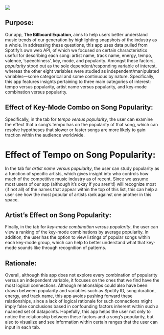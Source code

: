 ![](./imgs/music.jpg)

## Purpose:
Our app, **The Billboard Equation**, aims to help users better understand music trends of our generation by highlighting snapshots of the industry as a whole. In addressing these questions, this app uses data pulled from Spotify’s own web API, of which we focused on certain characteristics useful for describing each song: artist name, track name, energy, tempo, valence, ‘speechiness’, key, mode, and popularity.
Amongst these factors, _popularity_ stood out as the sole dependent/responding variable of interest, whereas the other eight variables were studied as independent/manipulated variables—some categorical and some continuous by nature. Specifically, this app features insights pertaining to three main categories of interest: tempo versus popularity, artist name versus popularity, and key-mode combination versus popularity.

## Effect of Key-Mode Combo on Song Popularity:
Specifically, in the tab for _tempo versus popularity_, the user can examine the effect that a song’s tempo has on the popularity of that song, which can resolve hypotheses that slower or faster songs are more likely to gain traction within the audience worldwide.

# Effect of Tempo on Song Popularity:
In the tab for _artist name versus popularity_, the user can study popularity as a function of specific artists, which gives insight into who controls how much of the competitive music industry as of recent. Since we assume most users of our app (although it’s okay if you aren’t!) will recognize most (if not all) of the names that appear within the top of this list, this can help a user see how the most popular of artists rank against one another in this space.

## Artist's Effect on Song Popularity:
Finally, in the tab for _key-mode combination versus popularity_, the user can view a ranking of the key-mode combinations by average popularity. In addition, the user has the option to view listings of popular songs within each key-mode group, which can help to better understand what that key-mode sounds like through recognition of patterns. 

## Rationale:
Overall, although this app does not explore every combination of popularity versus an independent variable, it focuses on the ones that we find have the most logical connections. Although relationships could also have been drawn between popularity and variables such as Spotify ID, song duration, energy, and track name, this app avoids pushing forward these relationships, since a lack of logical rationale for such connections might imply false conclusions based in confounding factors inherent within such a nuanced set of datapoints.
Hopefully, this app helps the user not only to notice the relationship between these factors and a song’s popularity, but also to visualize and see information within certain ranges that the user can input in each tab. 